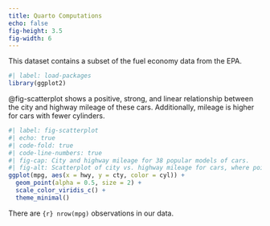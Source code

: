 ```yaml
---
title: Quarto Computations
echo: false
fig-height: 3.5
fig-width: 6
---
```


This dataset contains a subset of the fuel economy data from the EPA.

```r
#| label: load-packages
library(ggplot2)
```

@fig-scatterplot shows a positive, strong, and linear relationship between the city and highway mileage of these cars.
Additionally, mileage is higher for cars with fewer cylinders.

```r
#| label: fig-scatterplot
#| echo: true
#| code-fold: true
#| code-line-numbers: true 
#| fig-cap: City and highway mileage for 38 popular models of cars.
#| fig-alt: Scatterplot of city vs. highway mileage for cars, where points are colored by the number of cylinders. The plot displays a positive, linear, and strong relationship between city and highway mileage, and mileage increases as the number of cylinders decreases.
ggplot(mpg, aes(x = hwy, y = cty, color = cyl)) +
  geom_point(alpha = 0.5, size = 2) +
  scale_color_viridis_c() +
  theme_minimal()
```


There are `{r} nrow(mpg)` observations in our data.